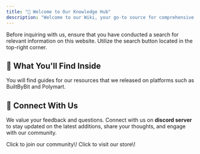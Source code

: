 ```yaml
---
title: "👋 Welcome to Our Knowledge Hub"
description: "Welcome to our Wiki, your go-to source for comprehensive and organized knowledge on Ronix Studio's resources. Whether you're a newcomer or an experienced professional, this platform is designed to provide you with in-depth information, tutorials, and resources to enhance your understanding and skills in resources."
---
```


<Info>
  Before inquiring with us, ensure that you have conducted a search for relevant information on this website. Utilize the search button located in the top-right corner.
</Info>

## **🤔 What You'll Find Inside**

You will find guides for our resources that we released on platforms such as BuiltByBit and Polymart.

## **🤝 Connect With Us**

We value your feedback and questions. Connect with us on **discord server** to stay updated on the latest additions, share your thoughts, and engage with our community.

<CardGroup cols="3">
  <Card title="Join Community" icon="discord">
    Click to join our community\!
  </Card>
  <Card title="Store" icon="store" href="https://builtbybit.com/members/ronix-studios.183719/">
    Click to visit our store\!
  </Card>
</CardGroup>